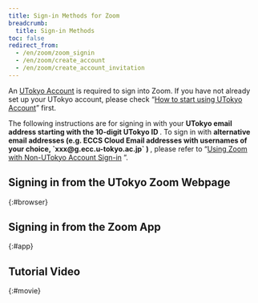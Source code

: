 ```yaml
---
title: Sign-in Methods for Zoom
breadcrumb:
  title: Sign-in Methods
toc: false
redirect_from:
  - /en/zoom/zoom_signin
  - /en/zoom/create_account
  - /en/zoom/create_account_invitation
---
```



An [UTokyo Account](/en/utokyo_account/) is required to sign into Zoom. If you have not already set up your UTokyo account, please check “[How to start using UTokyo Account](/en/utokyo_account/#procedures)” first.

<div class="box">
The following instructions are for signing in with your <strong class="alert"> UTokyo email address starting with the 10-digit UTokyo ID </strong>.
To sign in with <strong class="alert"> alternative email addresses (e.g. ECCS Cloud Email addresses with usernames of your choice, `xxx@g.ecc.u-tokyo.ac.jp` ) </strong>, please refer to “<a href="/en/notice/zoom-address-new/">Using Zoom with Non-UTokyo Account Sign-in</a> ”.
</div>

## Signing in from the UTokyo Zoom Webpage
{:#browser}

<ZoomSigninBrowser big inlineHelp />

## Signing in from the Zoom App
{:#app}

<ZoomSigninApp big inlineHelp />

## Tutorial Video
{:#movie}

<YouTube src="https://www.youtube.com/embed/qjYlm13LTEE" />
